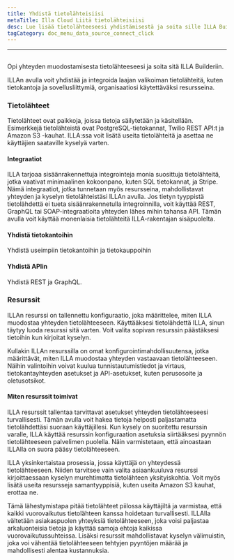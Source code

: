 ```yaml
---
title: Yhdistä tietolähteisiisi
metaTitle: Illa Cloud Liitä tietolähteisiisi
desc: Lue lisää tietolähteeseesi yhdistämisestä ja soita sille ILLA Builderissa
tagCategory: doc_menu_data_source_connect_click
---
```


* * *

## <Heading hidden>Yhdistä tietolähteisiisi (toiminto)</Heading>

Opi yhteyden muodostamisesta tietolähteeseesi ja soita sitä ILLA Builderiin.

ILLAn avulla voit yhdistää ja integroida laajan valikoiman tietolähteitä, kuten tietokantoja ja sovellusliittymiä, organisaatiosi käytettäväksi resursseina.

### Tietolähteet

Tietolähteet ovat paikkoja, joissa tietoja säilytetään ja käsitellään. Esimerkkejä tietolähteistä ovat PostgreSQL-tietokannat, Twilio REST API:t ja Amazon S3 -kauhat. ILLA:ssa voit lisätä useita tietolähteitä ja asettaa ne käyttäjien saataville kyselyä varten.

#### Integraatiot

ILLA tarjoaa sisäänrakennettuja integrointeja monia suosittuja tietolähteitä, jotka vaativat minimaalinen kokoonpano, kuten SQL tietokannat, ja Stripe. Nämä integraatiot, jotka tunnetaan myös resursseina, mahdollistavat yhteyden ja kyselyn tietolähteistäsi ILLAn avulla. Jos tietyn tyyppistä tietolähdettä ei tueta sisäänrakennetulla integroinnilla, voit käyttää REST, GraphQL tai SOAP-integraatioita yhteyden lähes mihin tahansa API. Tämän avulla voit käyttää monenlaisia tietolähteitä ILLA-rakentajan sisäpuolelta.

#### Yhdistä tietokantoihin

Yhdistä useimpiin tietokantoihin ja tietokauppoihin

#### Yhdistä APIin

Yhdistä REST ja GraphQL.

### Resurssit

ILLAn resurssi on tallennettu konfiguraatio, joka määrittelee, miten ILLA muodostaa yhteyden tietolähteeseen. Käyttääksesi tietolähdettä ILLA, sinun täytyy luoda resurssi sitä varten. Voit valita sopivan resurssin päästäksesi tietoihin kun kirjoitat kyselyn.

Kullakin ILLAn resurssilla on omat konfigurointimahdollisuutensa, jotka määrittävät, miten ILLA muodostaa yhteyden vastaavaan tietolähteeseen. Näihin valintoihin voivat kuulua tunnistautumistiedot ja virtaus, tietokantayhteyden asetukset ja API-asetukset, kuten perusosoite ja oletusotsikot.

#### Miten resurssit toimivat

ILLA resurssit tallentaa tarvittavat asetukset yhteyden tietolähteeseesi turvallisesti. Tämän avulla voit hakea tietoja helposti paljastamatta tietolähdettäsi suoraan käyttäjillesi. Kun kysely on suoritettu resurssin varalle, ILLA käyttää resurssin konfiguraation asetuksia siirtääksesi pyynnön tietolähteeseen palvelimen puolella. Näin varmistetaan, että ainoastaan ILLAlla on suora pääsy tietolähteeseen.

ILLA yksinkertaistaa prosessia, jossa käyttäjä on yhteydessä tietolähteeseen. Niiden tarvitsee vain valita asiaankuuluva resurssi kirjoittaessaan kyselyn murehtimatta tietolähteen yksityiskohtia. Voit myös lisätä useita resursseja samantyyppisiä, kuten useita Amazon S3 kauhat, erottaa ne.

Tämä lähestymistapa pitää tietolähteet piilossa käyttäjiltä ja varmistaa, että kaikki vuorovaikutus tietolähteen kanssa hoidetaan turvallisesti. ILLAlla vältetään asiakaspuolen yhteyksiä tietolähteeseen, joka voisi paljastaa arkaluonteisia tietoja ja käyttää samoja ehtoja kaikissa vuorovaikutussuhteissa. Lisäksi resurssit mahdollistavat kyselyn välimuistin, joka voi vähentää tietolähteeseen tehtyjen pyyntöjen määrää ja mahdollisesti alentaa kustannuksia.
